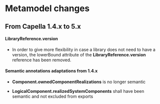 = Metamodel changes =

== From Capella 1.4.x to 5.x ==

==== LibraryReference.version ====

* In order to give more flexibility in case a library does not need to have a version, the lowerBound attribute of the '''LibraryReference.version''' reference has been removed.

==== Semantic annotations adaptations from 1.4.x ====

* '''Component.ownedComponentRealizations''' is no longer semantic

* '''LogicalComponent.realizedSystemComponents''' shall have been semantic and not excluded from exports